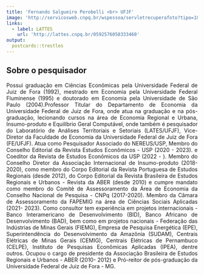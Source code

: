 ```yaml
---
title: 'Fernando Salgueiro Perobelli <br> UFJF'
image: 'http://servicosweb.cnpq.br/wspessoa/servletrecuperafoto?tipo=1&id=K4703617J2'
links:
  - label: LATTES
    url: 'http://lattes.cnpq.br/0592576058333460'
output:
  postcards::trestles
---
```



<div style="text-align: justify">


## Sobre o pesquisador


Possui graduação em Ciências Econômicas pela Universidade Federal de Juiz de Fora (1992), mestrado em Economia pela Universidade Federal Fluminense (1995) e doutorado em Economia pela Universidade de São Paulo (2004).Professor Titular do Departamento de Economia da Universidade Federal de Juiz de Fora, onde atua na graduação e na pós-graduação, lecionando cursos na área de Economia Regional e Urbana, Insumo-produto e Equilíbrio Geral Computável, onde também é pesquisador do Laboratório de Análises Territoriais e Setoriais (LATES/UFJF), Vice-Diretor da Faculdade de Economia da Universidade Federal de Juiz de Fora (FE/UFJF). Atua como Pesquisador Associado do NEREUS/USP, Membro do Conselho Editorial da Revista Estudos Econômicos - USP (2020 - 2023). e Coeditor da Revista de Estudos Econômicos da USP (2022 - ). Membro do Conselho Diretor da Associação Internacional de Insumo-produto (2018-2020), como membro do Corpo Editorial da Revista Portuguesa de Estudos Regionais (desde 2012), do Corpo Editorial da Revista Brasileira de Estudos Regionais e Urbanos - Revista da ABER (desde 2010) e cumpre mandato como membro do Comitê de Assessoramento da Área de Economia da Conselho Nacional de Pesquisa - CNPq (2017-2020). Membro da Câmara de Assessoramento da FAPEMIG na área de Ciências Sociais Aplicadas (2021- 2023). Como consultor tem experiência em projetos internacionais - Banco Interamericano de Desenvolvimento (BID), Banco Africano de Desenvolvimento (BAD), bem como em projetos nacionais - Federação das Indústrias de Minas Gerais (FIEMG), Empresa de Pesquisa Energética (EPE), Superintendência do Desenvolvimento da Amazônia (SUDAM), Centrais Elétricas de Minas Gerais (CEMIG), Centrais Elétricas de Pernambuco (CELPE), Instituto de Pesquisas Econômicas Aplicadas (IPEA), dentre outros. Ocupou o cargo de presidente da Associação Brasileira de Estudos Regionais e Urbanos - ABER (2010- 2012) e Pró-reitor de pós-graduação da Universidade Federal de Juiz de Fora - MG.

